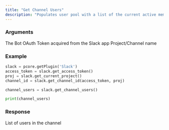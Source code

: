 ```yaml
---
title: "Get Channel Users"
description: "Populates user pool with a list of the current active members in a channel"
---
```


### Arguments
<ParamField path="access_token" type="string" required>
    The Bot OAuth Token acquired from the Slack app
</ParamField>
<ParamField path="project" type="string" required>
    Project/Channel name
</ParamField>

### Example
```python Slack\Scripts\client\prism\api.py lines icon="python"
slack = pcore.getPlugin('Slack')
access_token = slack.get_access_token()
proj = slack.get_current_project()
channel_id = slack.get_channel_id(access_token, proj)

channel_users = slack.get_channel_users()

print(channel_users)
```
  
### Response
<ResponseField name="channel_users" type="List">
    List of users in the channel
</ResponseField>
  